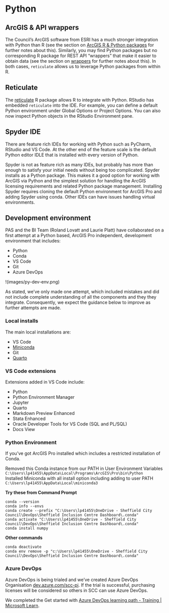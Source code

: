 # Python {#python}

## ArcGIS & API wrappers

The Council's ArcGIS software from ESRI has a much stronger integration with Python than R (see the section on [ArcGIS R & Python packages](#arcgisr) for further notes about this). Similarly, you may find Python packages but no corresponding R package for REST API "wrappers" that make it easier to obtain data (see the section on [wrappers](#wrappers) for further notes about this). In both cases, `reticulate` allows us to leverage Python packages from within R.  

## Reticulate

The [reticulate](https://rstudio.github.io/reticulate/) R package allows R to integrate with Python. RStudio has embedded `reticulate` into the IDE. For example, you can define a default Python environment under Global Options or Project Options. You can also now inspect Python objects in the RStudio Environment pane.

## Spyder IDE

There are feature rich IDEs for working with Python such as PyCharm, RStudio and VS Code. At the other end of the feature scale is the default Python editor IDLE that is installed with every version of Python.  

Spyder is not as feature rich as many IDEs, but probably has more than enough to satisfy your initial needs without being too complicated. Spyder installs as a Python package. This makes it a good option for working with ArcGIS via Python and the simplest solution for handling the ArcGIS licensing requirements and related Python package management. Installing Spyder requires cloning the default Python environment for ArcGIS Pro and adding Spyder using conda. Other IDEs can have issues handling virtual environments.

## Development environment  

PAS and the BI Team (Roland Lovatt and Laurie Platt) have collaborated on a first attempt at a Python based, ArcGIS Pro independent, development environment that includes:  

* Python  
* Conda  
* VS Code  
* Git  
* Azure DevOps  

!(images/py-dev-env.png)

As stated, we've only made one attempt, which included mistakes and did not include complete understanding of all the components and they they integrate. Consequently, we expect the guidance below to improve as further attempts are made.   

### Local installs

The main local installations are: 

* VS Code
* [Miniconda](https://docs.conda.io/en/latest/miniconda.html)
* Git
* [Quarto](https://quarto.org/docs/download/)  

### VS Code extensions

Extensions added in VS Code include:  

* Python  
* Python Environment Manager  
* Jupyter  
* Quarto  
* Markdown Preview Enhanced  
* Stata Enhanced  
* Oracle Developer Tools for VS Code (SQL and PL/SQL)  
* Docs View  

### Python Environment

If you've got ArcGIS Pro installed which includes a restricted installation of Conda.  

Removed this Conda instance from our PATH in User Environment Variables  
	`C:\Users\lp41455\AppData\Local\Programs\ArcGIS\Pro\bin\Python`  
Installed Miniconda with all install option including adding to user PATH   
	`C:\Users\lp41455\AppData\Local\miniconda3`  

**Try these from Command Prompt**

`conda --version`  
`conda info --envs`  
`conda create --prefix "C:\Users\lp41455\OneDrive - Sheffield City Council\DevOps\Sheffield Inclusion Centre Dashboard\.conda"`  
`conda activate "C:\Users\lp41455\OneDrive - Sheffield City Council\DevOps\Sheffield Inclusion Centre Dashboard\.conda"`  
`conda install numpy`  

**Other commands**

`conda deactivate`  
`conda env remove -p "c:\Users\lp41455\OneDrive - Sheffield City Council\DevOps\Sheffield Inclusion Centre Dashboard\.conda"`   

### Azure DevOps

Azure DevOps is being trialed and we've created Azure DevOps Organisation [dev.azure.com/scc-pi](https://dev.azure.com/scc-pi/). If the trial is successful, purchasing licenses will be considered so others in SCC can use Azure DevOps.  

We completed the Get started with [Azure DevOps learning path - Training | Microsoft Learn](https://learn.microsoft.com/en-gb/training/paths/evolve-your-devops-practices/).  
